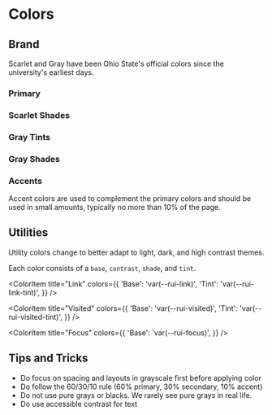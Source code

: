 
<Meta title="Design Tokens / Color" />

# Colors

## Brand

Scarlet and Gray have been Ohio State's official colors since
the university's earliest days.

### Primary

<ColorPalette>
  <ColorItem
    title="Scarlet"
    subtitle="PMS 200"
    colors={{
      '--rui-scarlet': '#ba0c2f',
    }}
  />
  <ColorItem
    title="Gray"
    subtitle="PMS 429"
    colors={{
      '--rui-gray': '#a7b1b7'
    }}
  />
  <ColorItem
    title="White"
    colors={{ '--rui-white': '#ffffff' }}
  />
  <ColorItem
    title="Black"
    colors={{ '--rui-black': '#141517' }}
  />
</ColorPalette>

### Scarlet Shades

<ColorPalette>
  <ColorItem
    title="Scarlet Shades"
    colors={{
      '--rui-scarlet-dark-60': '#4a0513',
      '--rui-scarlet-dark-40': '#70071c',
    }}
  />
</ColorPalette>

### Gray Tints

<ColorPalette>
  <ColorItem
    title="Gray Tints"
    colors={{
      '--rui-gray-tint-20': '#bfc6cb',
      '--rui-gray-tint-40': '#cfd4d8',
      '--rui-gray-tint-60': '#dfe3e5',
      '--rui-gray-tint-80': '#eff1f2',
      '--rui-gray-tint-90': '#f6f7f8',
    }}
  />
</ColorPalette>

### Gray Shades

<ColorPalette>
  <ColorItem
    title="Gray Shades"
    colors={{
      '--rui-gray-shade-20': '#868e92',
      '--rui-gray-shade-40': '#646a6e',
      '--rui-gray-shade-60': '#3f4443',
      '--rui-gray-shade-80': '#212325',
    }}
  />
</ColorPalette>


### Accents

Accent colors are used to complement the primary colors and should be used in small amounts, typically no more than 10% of the page.

<ColorPalette>
  <ColorItem
    title="Blue"
    subtitle="PMS 298"
    colors={{
      'Base': 'var(--rui-blue)',
      'Contrast': 'var(--rui-blue-contrast)',
    }}
  />
  <ColorItem
    title="Orange"
    subtitle="PMS 1645"
    colors={{
      'Base': 'var(--rui-orange)',
      'Contrast': 'var(--rui-orange-contrast)',
    }}
  />
  <ColorItem
    title="Green"
    subtitle="PMS 7487"
    colors={{
      'Base': 'var(--rui-green)',
      'Contrast': 'var(--rui-green-contrast)',
    }}
  />
  <ColorItem
    title="Brown"
    subtitle="PMS 4635"
    colors={{
      'Base': 'var(--rui-brown)',
      'Contrast': 'var(--rui-brown-contrast)',
    }}
  />
  <ColorItem
    title="Pink"
    subtitle="PMS 1777"
    colors={{
      'Base': 'var(--rui-pink)',
      'Contrast': 'var(--rui-pink-contrast)',
    }}
  />
  <ColorItem
    title="Violet"
    subtitle="PMS 2425"
    colors={{
      'Base': 'var(--rui-violet)',
      'Contrast': 'var(--rui-violet-contrast)',
    }}
  />
  <ColorItem
    title="Aqua"
    subtitle="PMS 563"
    colors={{
      'Base': 'var(--rui-aqua)',
      'Contrast': 'var(--rui-aqua-contrast)',
    }}
  />
  <ColorItem
    title="Teal"
    subtitle="PMS 5473"
    colors={{
      'Base': 'var(--rui-teal)',
      'Contrast': 'var(--rui-teal-contrast)',
    }}
  />
  <ColorItem
    title="Gold"
    subtitle="PMS 7549"
    colors={{
      'Base': 'var(--rui-gold)',
      'Contrast': 'var(--rui-gold-contrast)',
    }}
  />
</ColorPalette>

## Utilities

Utility colors change to better adapt to light, dark, and high contrast themes.

Each color consists of a `base`, `contrast`, `shade`, and `tint`.

<ColorPalette>
  <ColorSet name="Primary" />
  <ColorSet name="Secondary" />
  <ColorSet name="Tertiary" />
  <ColorSet name="Light" />
  <ColorSet name="Dimmed" />
  <ColorSet name="Dark" />
  <ColorSet name="Info" />
  <ColorSet name="Success" />
  <ColorSet name="Warning" />
  <ColorSet name="Error" />

  <ColorItem
    title="Link"
    colors={{
      'Base': 'var(--rui-link)',
      'Tint': 'var(--rui-link-tint)',
    }}
  />

  <ColorItem
    title="Visited"
    colors={{
      'Base': 'var(--rui-visited)',
      'Tint': 'var(--rui-visited-tint)',
    }}
  />

  <ColorItem
    title="Focus"
    colors={{
      'Base': 'var(--rui-focus)',
    }}
  />

</ColorPalette>

## Tips and Tricks

- Do focus on spacing and layouts in grayscale first before applying color
- Do follow the 60/30/10 rule (60% primary, 30% secondary, 10% accent)
- Do not use pure grays or blacks. We rarely see pure grays in real life.
- Do use accessible contrast for text

